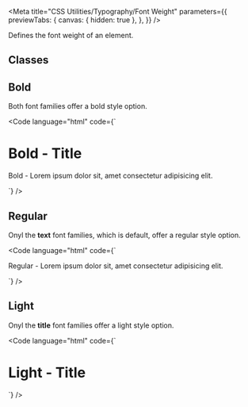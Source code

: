 
<Meta
  title="CSS Utilities/Typography/Font Weight"
  parameters={{
    previewTabs: {
      canvas: { hidden: true },
    },
  }}
/>

<Banner label="Font Weight" section="CSS Utilities" color="yellow" puzzle />

<Lead>Defines the font weight of an element.</Lead>

## Classes

<CssTypographyWeight />

## Bold

Both font families offer a bold style option.

<Code language="html" code={`
<h1 class="font-weight-bold title">Bold - Title</h1>
<p class="font-weight-bold">Bold - Lorem ipsum dolor sit, amet consectetur adipisicing elit.</p>
`} />

## Regular

Onyl the **text** font families, which is default, offer a regular style option.

<Code language="html" code={`
<p>Regular - Lorem ipsum dolor sit, amet consectetur adipisicing elit.</p>
`} />

## Light

Onyl the **title** font families offer a light style option.

<Code language="html" code={`
<h1 class="text-weight-light title">Light - Title</h1>
`} />

<Footer>
  <LinkCards>
    <LinkCard
      pageTitle="Foundation/Typography"
      description="Baloise Create is the corporate typeface. Its clear appearance underlines the modern and future-oriented brand expression."
    />
    <LinkCard
      pageTitle="Tokens/Overview"
      description="Design tokens serve as the definitive source for naming and storing design choices."
    />
  </LinkCards>
</Footer>

